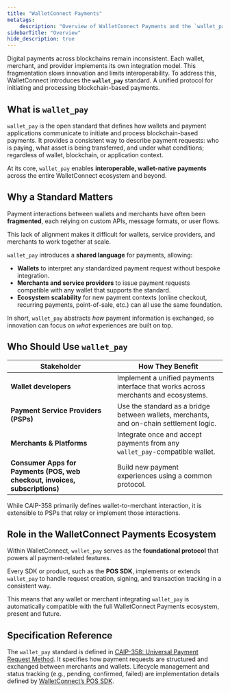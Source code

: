 ```yaml
---
title: "WalletConnect Payments"
metatags:
    description: "Overview of WalletConnect Payments and the `wallet_pay` standard — a universal protocol that enables wallets and payment applications to exchange blockchain-based payment requests in a consistent, secure, and chain-agnostic way."
sidebarTitle: "Overview"
hide_description: true
---
```


Digital payments across blockchains remain inconsistent. Each wallet, merchant, and provider implements its own integration model. This fragmentation slows innovation and limits interoperability. To address this, WalletConnect introduces the **`wallet_pay`** standard. A unified protocol for initiating and processing blockchain-based payments.

## What is `wallet_pay`

`wallet_pay` is the open standard that defines how wallets and payment applications communicate to initiate and process blockchain-based payments.
It provides a consistent way to describe payment requests: who is paying, what asset is being transferred, and under what conditions; regardless of wallet, blockchain, or application context.

At its core, `wallet_pay` enables **interoperable, wallet-native payments** across the entire WalletConnect ecosystem and beyond.

## Why a Standard Matters

Payment interactions between wallets and merchants have often been **fragmented**, each relying on custom APIs, message formats, or user flows.  

This lack of alignment makes it difficult for wallets, service providers, and merchants to work together at scale.

`wallet_pay` introduces a **shared language** for payments, allowing:

- **Wallets** to interpret any standardized payment request without bespoke integration.  
- **Merchants and service providers** to issue payment requests compatible with any wallet that supports the standard.  
- **Ecosystem scalability** for new payment contexts (online checkout, recurring payments, point-of-sale, etc.) can all use the same foundation.

In short, `wallet_pay` abstracts *how* payment information is exchanged, so innovation can focus on *what* experiences are built on top.

## Who Should Use `wallet_pay`

| Stakeholder | How They Benefit |
|--------------|------------------|
| **Wallet developers** | Implement a unified payments interface that works across merchants and ecosystems. |
| **Payment Service Providers (PSPs)** | Use the standard as a bridge between wallets, merchants, and on-chain settlement logic. |
| **Merchants & Platforms** | Integrate once and accept payments from any `wallet_pay`-compatible wallet. |
| **Consumer Apps for Payments (POS, web checkout, invoices, subscriptions)** | Build new payment experiences using a common protocol. |

<Note>
    While CAIP-358 primarily defines wallet-to-merchant interaction, it is extensible to PSPs that relay or implement those interactions.
</Note>

## Role in the WalletConnect Payments Ecosystem

Within WalletConnect, `wallet_pay` serves as the **foundational protocol** that powers all payment-related features.  

Every SDK or product, such as the **POS SDK**, implements or extends `wallet_pay` to handle request creation, signing, and transaction tracking in a consistent way.

This means that any wallet or merchant integrating `wallet_pay` is automatically compatible with the full WalletConnect Payments ecosystem, present and future.

## Specification Reference

The `wallet_pay` standard is defined in [CAIP-358: Universal Payment Request Method](https://eip.tools/caip/358). It specifies how payment requests are structured and exchanged between merchants and wallets. Lifecycle management and status tracking (e.g., pending, confirmed, failed) are implementation details defined by [WalletConnect’s POS SDK](/payments/point-of-sale).

